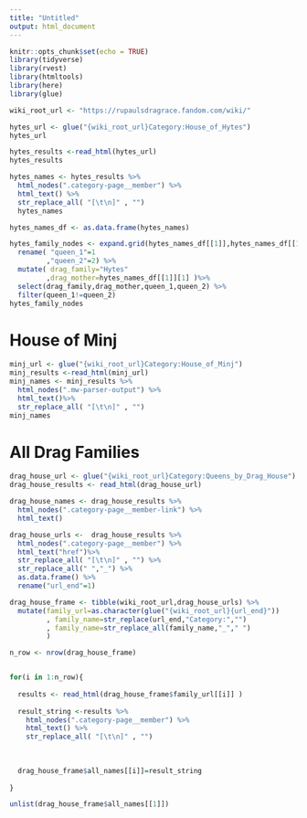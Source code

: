 ```yaml
---
title: "Untitled"
output: html_document
---
```


```r
knitr::opts_chunk$set(echo = TRUE)
library(tidyverse)
library(rvest)
library(htmltools)
library(here)
library(glue)

wiki_root_url <- "https://rupaulsdragrace.fandom.com/wiki/"
```

```r
hytes_url <- glue("{wiki_root_url}Category:House_of_Hytes")
hytes_url
```

```r
hytes_results <-read_html(hytes_url)
hytes_results
```

```r
hytes_names <- hytes_results %>% 
  html_nodes(".category-page__member") %>% 
  html_text() %>% 
  str_replace_all( "[\t\n]" , "")
  hytes_names
```

```r
hytes_names_df <- as.data.frame(hytes_names)
```

```r
hytes_family_nodes <- expand.grid(hytes_names_df[[1]],hytes_names_df[[1]]) %>% 
  rename( "queen_1"=1
         ,"queen_2"=2) %>% 
  mutate( drag_family="Hytes"
         ,drag_mother=hytes_names_df[[1]][1] )%>%
  select(drag_family,drag_mother,queen_1,queen_2) %>% 
  filter(queen_1!=queen_2) 
hytes_family_nodes
```

# House of Minj
```r
minj_url <- glue("{wiki_root_url}Category:House_of_Minj")
minj_results <-read_html(minj_url)
minj_names <- minj_results %>% 
  html_nodes(".mw-parser-output") %>% 
  html_text()%>% 
  str_replace_all( "[\t\n]" , "") 
minj_names
```

# All Drag Families 
```r
drag_house_url <- glue("{wiki_root_url}Category:Queens_by_Drag_House")
drag_house_results <- read_html(drag_house_url)

drag_house_names <- drag_house_results %>% 
  html_nodes(".category-page__member-link") %>% 
  html_text() 

drag_house_urls <-  drag_house_results %>% 
  html_nodes(".category-page__member") %>% 
  html_text("href")%>% 
  str_replace_all( "[\t\n]" , "") %>% 
  str_replace_all(" ","_") %>% 
  as.data.frame() %>% 
  rename("url_end"=1)

drag_house_frame <- tibble(wiki_root_url,drag_house_urls) %>% 
  mutate(family_url=as.character(glue("{wiki_root_url}{url_end}"))
         , family_name=str_replace(url_end,"Category:","")
         , family_name=str_replace_all(family_name,"_"," ")
         )

```

```r
n_row <- nrow(drag_house_frame)


for(i in 1:n_row){
  
  results <- read_html(drag_house_frame$family_url[[i]] )
  
  result_string <-results %>% 
    html_nodes(".category-page__member") %>% 
    html_text() %>% 
    str_replace_all( "[\t\n]" , "")
  
 
  
  drag_house_frame$all_names[[i]]=result_string
  
}

```
 
```r
unlist(drag_house_frame$all_names[[1]])
```

